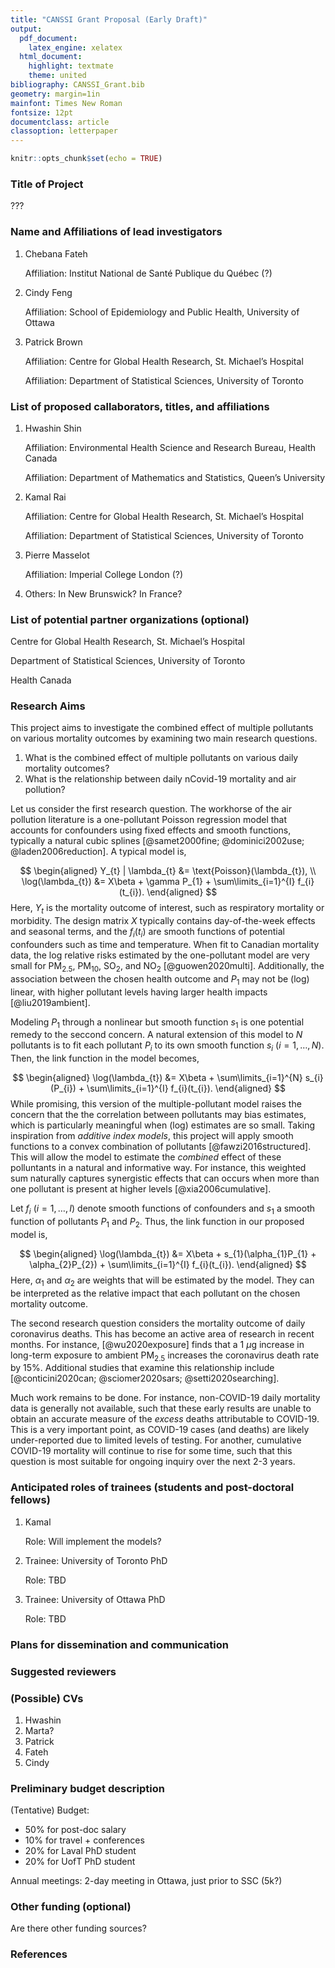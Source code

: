 ```yaml
---
title: "CANSSI Grant Proposal (Early Draft)"
output:
  pdf_document: 
    latex_engine: xelatex
  html_document:
    highlight: textmate
    theme: united
bibliography: CANSSI_Grant.bib
geometry: margin=1in 
mainfont: Times New Roman
fontsize: 12pt
documentclass: article
classoption: letterpaper
---
```


```r
knitr::opts_chunk$set(echo = TRUE)
```

### Title of Project

???

### Name and Affiliations of lead investigators

  1. Chebana Fateh
  
     Affiliation: Institut National de Santé Publique du Québec (?)

  2. Cindy Feng 
  
     Affiliation: School of Epidemiology and Public Health, University of Ottawa

  3. Patrick Brown

     Affiliation: Centre for Global Health Research, St. Michael's Hospital
     
     Affiliation: Department of Statistical Sciences, University of Toronto



### List of proposed callaborators, titles, and affiliations


  1. Hwashin Shin 

     Affiliation: Environmental Health Science and Research Bureau, Health Canada
     
     Affiliation: Department of Mathematics and Statistics, Queen's University 


  2. Kamal Rai

     Affiliation: Centre for Global Health Research, St. Michael's Hospital
     
     Affiliation: Department of Statistical Sciences, University of Toronto


  3. Pierre Masselot

     Affiliation: Imperial College London (?)


  4. Others: In New Brunswick? In France? 


### List of potential partner organizations (optional)

Centre for Global Health Research, St. Michael's Hospital 
  
Department of Statistical Sciences, University of Toronto

Health Canada



\newpage

### Research Aims

<!-- Limit to 5 pages, including references (include all details). Will be expanded to 7 pages in the full proposal -->



This project aims to investigate the combined effect of multiple pollutants on various mortality outcomes by examining two main research questions.
  
  1. What is the combined effect of multiple pollutants on various daily mortality outcomes? 
  2. What is the relationship between daily nCovid-19 mortality and air pollution? 
  
Let us consider the first research question. The workhorse of the air pollution literature is a one-pollutant Poisson regression model that accounts for confounders using fixed effects and smooth functions, typically a natural cubic splines [@samet2000fine; @dominici2002use; @laden2006reduction]. A typical model is,

$$
\begin{aligned}
  Y_{t} | \lambda_{t} &= \text{Poisson}(\lambda_{t}), \\
  \log(\lambda_{t}) &= X\beta + \gamma P_{1} + \sum\limits_{i=1}^{I} f_{i}(t_{i}).
\end{aligned}
$$
Here, $Y_{t}$ is the mortality outcome of interest, such as respiratory mortality or morbidity. The design matrix $X$ typically contains day-of-the-week effects and seasonal terms, and the $f_{i}(t_{i})$ are smooth functions of potential confounders such as time and temperature. When fit to Canadian mortality data, the log relative risks estimated by the one-pollutant model are very small for PM~2.5~, PM~10~, SO~2~, and NO~2~ [@guowen2020multi]. Additionally, the association between the chosen health outcome and $P_{1}$ may not be (log) linear, with higher pollutant levels having larger health impacts [@liu2019ambient].

Modeling $P_{1}$ through a nonlinear but smooth function $s_{1}$ is one potential remedy to the seccond concern. A natural extension of this model to $N$ pollutants is to fit each pollutant $P_{i}$ to its own smooth function $s_{i}$ ($i = 1,\ldots,N)$. Then, the link function in the model becomes, 

$$
\begin{aligned}
  \log(\lambda_{t}) &= X\beta + \sum\limits_{i=1}^{N} s_{i}(P_{i}) + \sum\limits_{i=1}^{I} f_{i}(t_{i}).
\end{aligned}
$$
While promising, this version of the multiple-pollutant model raises the concern that the the correlation between pollutants may bias estimates, which is particularly meaningful when (log) estimates are so small. Taking inspiration from *additive index models*, this project will apply smooth functions to a convex combination of pollutants [@fawzi2016structured]. This will allow the model to estimate the *combined* effect of these polluntants in a natural and informative way. For instance, this weighted sum naturally captures synergistic effects that can occurs when more than one pollutant is present at higher levels [@xia2006cumulative]. 

Let $f_{i}$ ($i=1,\ldots,I$) denote smooth functions of confounders and $s_{1}$ a smooth function of pollutants $P_{1}$ and $P_{2}$. Thus, the link function in our proposed model is,

$$
\begin{aligned}
  \log(\lambda_{t}) &= X\beta + s_{1}(\alpha_{1}P_{1} + \alpha_{2}P_{2}) + \sum\limits_{i=1}^{I} f_{i}(t_{i}).
\end{aligned}
$$
Here, $\alpha_{1}$ and $\alpha_{2}$ are weights that will be estimated by the model. They can be interpreted as the relative impact that each pollutant on the chosen mortality outcome. 

The second research question considers the mortality outcome of daily coronavirus deaths. This has become an active area of research in recent months. For instance, [@wu2020exposure] finds that a 1 $\mu$g increase in  long-term exposure to ambient PM~2.5~ increases the coronavirus death rate by 15%. Additional studies that examine this relationship include [@conticini2020can; @sciomer2020sars; @setti2020searching]. 

Much work remains to be done. For instance, non-COVID-19 daily mortality data is generally not available, such that these early results are unable to obtain an accurate measure of the *excess* deaths attributable to COVID-19. This is a very important point, as COVID-19 cases (and deaths) are likely under-reported due to limited levels of testing. For another, cumulative COVID-19 mortality will continue to rise for some time, such that this question is most suitable for ongoing inquiry over the next 2-3 years. 

\newpage 

### Anticipated roles of trainees (students and post-doctoral fellows)

<!-- Limit to 1/2 page. Full details will be included in the full proposal --> 

  1. Kamal 

     Role: Will implement the models?


  2. Trainee: University of Toronto PhD

     Role: TBD


  3. Trainee: University of Ottawa PhD

     Role: TBD

<!-- 
### Anticipated organization of collaborations

Not necessary in the LOI. This will be included in the full proposal. 
--> 

### Plans for dissemination and communication

<!-- Limit to 5 sentences. This will be expanded in a full proposal. -->

### Suggested reviewers

### (Possible) CVs

<!-- Degrees, current position(s), selected peer-reviewed publications (last 6 years), other evidence of impact and contributions (last 6 years), and numbers of undergraduate, master’s level, PhD level and postdoctoral trainees (last 6 years). --> 

1. Hwashin
2. Marta?
3. Patrick 
4. Fateh 
5. Cindy  

### Preliminary budget description

<!-- Limit to 1/4 of a page. This will be expanded in a full proposal. --> 

(Tentative) Budget: 

- 50% for post-doc salary 
- 10% for travel + conferences 
- 20% for Laval PhD student
- 20% for UofT PhD student 

Annual meetings: 2-day meeting in Ottawa, just prior to SSC (5k?)


### Other funding (optional)

Are there other funding sources? 


\newpage

### References 



